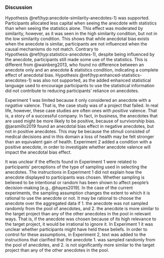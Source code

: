 ### Discussion

Hypothesis \@ref(hyp:anecdote-similarity-anecdotes-1) was supported.
Participants allocated less capital when seeing the anecdote with statistics
than when seeing the statistics alone. This effect was moderated by similarity,
however, as it was seen in the high similarity condition, but not in the low
similarity condition. This shows that while anecdotal bias exists when the
anecdote is similar, participants are not influenced when the causal mechanisms
do not match. Contrary to Hypothesis \@ref(hyp:statistics-anecdotes-1), despite
being influenced by the anecdote, participants still made some use of the
statistics. This is different from @wainberg2013, who found no difference
between an anecdote only and an anecdote & statistics condition, indicating a
complete effect of anecdotal bias.
Hypothesis \@ref(hyp:enhanced-statistics-anecdotes-1) was also not supported, as
the added enhanced statistical language used to encourage participants to use
the statistical information did not contribute to reducing participants'
reliance on anecdotes.

Experiment 1 was limited because it only considered an anecdote with a
*negative* valence. That is, the case study was of a project that failed. In
real life, however, these case studies are often ones with *positive* valence.
That is, a story of a successful company. In fact, in business, the anecdotes
that are used might be more likely to be positive, because of survivorship bias.
@jaramillo2019 found an anecdotal bias effect in negative anecdotes, but not in
positive anecdotes. This may be because the stimuli consisted of medical
decisions and in this domain a loss of health may be felt stronger than an
equivalent gain of health. Experiment 2 added a condition with a positive
anecdote, in order to investigate whether anecdote valence will impact the
anecdotal bias effect.

It was unclear if the effects found in Experiment 1 were related to
participants' perceptions of the type of sampling used in selecting the
anecdotes. The instructions in Experiment 1 did not explain how the anecdote
displayed to participants was chosen. Whether sampling is believed to be
intentional or random has been shown to affect people's decision-making [e.g.,
@hayes2019]. In the case of the current experiments, the sampling assumption
changes the extent to which it is rational to use the anecdote or not. It may be
rational to choose the anecdote over the aggregated data if 1. the anecdote was
not sampled randomly from the pool of anecdotes, and 2. the anecdote is more
similar to the target project than any of the other anecdotes in the pool in
relevant ways. That is, if the anecdote was chosen because of its high relevance
to the target project, it would be irrational to ignore it. In Experiment 1 it
was unclear whether participants might have held these beliefs. In order to
control for these assumptions, in Experiment 2, text was added to the
instructions that clarified that the anecdote 1. was sampled randomly from the
pool of anecdotes, and 2. is not significantly more similar to the target
project than any of the other anecdotes in the pool.

